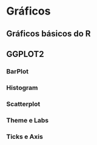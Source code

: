 # Gráficos {#graficos}
## Gráficos básicos do R
## GGPLOT2
### BarPlot
### Histogram
### Scatterplot
### Theme e Labs
### Ticks e Axis
